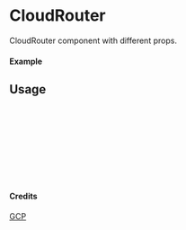 
<Meta of={CloudRouter} title="GCP/CloudRouter" />

# CloudRouter

CloudRouter component with different props.

#### Example

<Canvas of={CloudRouter.Primary} />

## Usage

```ts
import { CloudRouter } from "yadl-ui";

const Example = () => {
  return (
      <CloudRouter />
  );
};

export default Example;
```

#### Credits
[GCP](https://cloud.google.com/icons)
